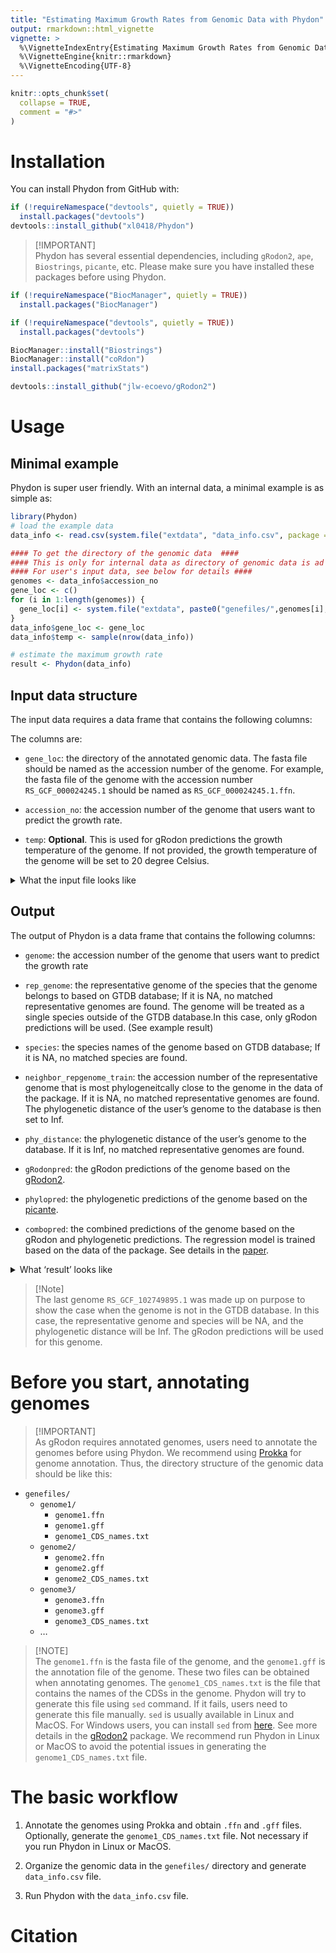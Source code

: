 ```yaml
---
title: "Estimating Maximum Growth Rates from Genomic Data with Phydon"
output: rmarkdown::html_vignette
vignette: >
  %\VignetteIndexEntry{Estimating Maximum Growth Rates from Genomic Data with Phydon}
  %\VignetteEngine{knitr::rmarkdown}
  %\VignetteEncoding{UTF-8}
---
```


```r
knitr::opts_chunk$set(
  collapse = TRUE,
  comment = "#>"
)
```

# Installation

You can install Phydon from GitHub with:

```r
if (!requireNamespace("devtools", quietly = TRUE))
  install.packages("devtools")
devtools::install_github("xl0418/Phydon")
```

> [!IMPORTANT]\
> Phydon has several essential dependencies, including `gRodon2`, `ape`, `Biostrings`, `picante`, etc. Please make sure you have installed these packages before using Phydon.

```r
if (!requireNamespace("BiocManager", quietly = TRUE))
  install.packages("BiocManager")

if (!requireNamespace("devtools", quietly = TRUE))
  install.packages("devtools")

BiocManager::install("Biostrings")
BiocManager::install("coRdon")
install.packages("matrixStats") 

devtools::install_github("jlw-ecoevo/gRodon2")
```

# Usage

## Minimal example

Phydon is super user friendly. With an internal data, a minimal example is as simple as:

```r
library(Phydon)
# load the example data
data_info <- read.csv(system.file("extdata", "data_info.csv", package = "Phydon"))

#### To get the directory of the genomic data  ####
#### This is only for internal data as directory of genomic data is ad hoc per user's system ####
#### For user's input data, see below for details ####
genomes <- data_info$accession_no
gene_loc <- c()
for (i in 1:length(genomes)) {
  gene_loc[i] <- system.file("extdata", paste0("genefiles/",genomes[i],"/",genomes[i],".ffn"), package = "Phydon")
}
data_info$gene_loc <- gene_loc
data_info$temp <- sample(nrow(data_info))

# estimate the maximum growth rate
result <- Phydon(data_info)

```

## Input data structure

The input data requires a data frame that contains the following columns:

The columns are:

-   `gene_loc`: the directory of the annotated genomic data. The fasta file should be named as the accession number of the genome. For example, the fasta file of the genome with the accession number `RS_GCF_000024245.1` should be named as `RS_GCF_000024245.1.ffn`.

-   `accession_no`: the accession number of the genome that users want to predict the growth rate.

-   `temp`: **Optional**. This is used for gRodon predictions the growth temperature of the genome. If not provided, the growth temperature of the genome will be set to 20 degree Celsius.

<details>

<summary>What the input file looks like</summary>

| gene_loc | accession_no |
| --- | --- |
| genefiles/RS_GCF_002749895.1/RS_GCF_002749895.1.ffn | RS_GCF_002749895.1 |
| genefiles/RS_GCF_002849855.1/RS_GCF_002849855.1.ffn | RS_GCF_002849855.1 |
| genefiles/RS_GCF_002906655.1/RS_GCF_002906655.1.ffn | RS_GCF_002906655.1 |
| genefiles/RS_GCF_003026105.1/RS_GCF_003026105.1.ffn | RS_GCF_003026105.1 |
| genefiles/RS_GCF_003026475.1/RS_GCF_003026475.1.ffn | RS_GCF_003026475.1 |
| genefiles/RS_GCF_003026815.1/RS_GCF_003026815.1.ffn | RS_GCF_003026815.1 |
| genefiles/RS_GCF_003144035.1/RS_GCF_003144035.1.ffn | RS_GCF_003144035.1 |
| genefiles/RS_GCF_003544875.1/RS_GCF_003544875.1.ffn | RS_GCF_003544875.1 |
| genefiles/RS_GCF_003716875.1/RS_GCF_003716875.1.ffn | RS_GCF_003716875.1 |
| genefiles/RS_GCF_900130105.1/RS_GCF_900130105.1.ffn | RS_GCF_900130105.1 |

</details>

## Output

The output of Phydon is a data frame that contains the following columns:

-   `genome`: the accession number of the genome that users want to predict the growth rate

-   `rep_genome`: the representative genome of the species that the genome belongs to based on GTDB database; If it is NA, no matched representative genomes are found. The genome will be treated as a single species outside of the GTDB database.In this case, only gRodon predictions will be used. (See example result)

-   `species`: the species names of the genome based on GTDB database; If it is NA, no matched species are found.

-   `neighbor_repgenome_train`: the accession number of the representative genome that is most phylogeneitcally close to the genome in the data of the package. If it is NA, no matched representative genomes are found. The phylogenetic distance of the user's genome to the database is then set to Inf.

-   `phy_distance`: the phylogenetic distance of the user's genome to the database. If it is Inf, no matched representative genomes are found.

-   `gRodonpred`: the gRodon predictions of the genome based on the [gRodon2](https://github.com/jlw-ecoevo/gRodon2).

-   `phylopred`: the phylogenetic predictions of the genome based on the [picante](https://www.rdocumentation.org/packages/picante/versions/1.8.2).

-   `combopred`: the combined predictions of the genome based on the gRodon and phylogenetic predictions. The regression model is trained based on the data of the package. See details in the [paper]().

<details>

<summary>What 'result' looks like</summary>


| genome | rep_genome | species | neighbor_repgenome_train | phy_distance | gRodonpred | phylopred | combopred |
| --- | --- | --- | --- | --- | --- | --- | --- |
| RS_GCF_002749895.1 | RS_GCF_002749895.1 | s\_\_Vibrio fujianensis | RS_GCF_000621645.1 | 0.12220675 | 1.1346118 | 0.4697509 | 0.4697509 |
| RS_GCF_002849855.1 | RS_GCF_002849855.1 | s\_\_Vibrio azureus | RS_GCF_900460535.1 | 0.05166449 | 0.4913568 | 0.2783264 | 0.2783264 |
| RS_GCF_002906655.1 | RS_GCF_002906655.1 | s\_\_Vibrio hyugaensis | RS_GCF_900460535.1 | 0.03447402 | 0.7658604 | 0.2783264 | 0.2783264 |
| RS_GCF_003026105.1 | RS_GCF_003026105.1 | s\_\_Photobacterium sp003026105 | RS_GCF_003025615.1 | 0.16585578 | 1.5986925 | 2.0439385 | 2.0439385 |
| RS_GCF_003026475.1 | RS_GCF_003026475.1 | s\_\_Photobacterium lipolyticum | RS_GCF_003025615.1 | 0.08080289 | 1.4924976 | 1.8805498 | 1.8805498 |
| RS_GCF_003026815.1 | RS_GCF_003026815.1 | s\_\_Photobacterium damselae | RS_GCF_003025615.1 | 0.15489320 | 0.7407403 | 2.0439385 | 2.0439385 |
| RS_GCF_003144035.1 | RS_GCF_003144035.1 | s\_\_Vibrio albus | RS_GCF_900460535.1 | 0.15592277 | 0.6097861 | 0.8919112 | 0.8919112 |
| RS_GCF_003544875.1 | RS_GCF_003544875.1 | s\_\_Vibrio alfacsensis | RS_GCF_900460535.1 | 0.03506859 | 0.6234453 | 0.2783264 | 0.2783264 |
| RS_GCF_003716875.1 | RS_GCF_003716875.1 | s\_\_Vibrio zhugei | RS_GCF_000621645.1 | 0.18306980 | 0.6364132 | 0.4697509 | 0.4697509 |
| RS_GCF_900130105.1 | RS_GCF_024346755.1 | s\_\_Vibrio aerogenes | RS_GCF_900460535.1 | 0.17884206 | 1.6145463 | 0.5057288 | 0.5057288 |
| RS_GCF_102749895.1 | NA | NA | NA | Inf | 1.1346118 | NA | NA |

</details>

> [!Note]\
> The last genome `RS_GCF_102749895.1` was made up on purpose to show the case when the genome is not in the GTDB database. In this case, the representative genome and species will be NA, and the phylogenetic distance will be Inf. The gRodon predictions will be used for this genome.

# Before you start, annotating genomes

> [!IMPORTANT]\
> As gRodon requires annotated genomes, users need to annotate the genomes before using Phydon. We recommend using [Prokka](https://github.com/tseemann/prokka) for genome annotation. Thus, the directory structure of the genomic data should be like this:

-   `genefiles/`
    -   `genome1/`
        -   `genome1.ffn`
        -   `genome1.gff`
        -   `genome1_CDS_names.txt`
    -   `genome2/`
        -   `genome2.ffn`
        -   `genome2.gff`
        -   `genome2_CDS_names.txt`
    -   `genome3/`
        -   `genome3.ffn`
        -   `genome3.gff`
        -   `genome3_CDS_names.txt`
    -   ...

> [!NOTE]\
> The `genome1.ffn` is the fasta file of the genome, and the `genome1.gff` is the annotation file of the genome. These two files can be obtained when annotating genomes. The `genome1_CDS_names.txt` is the file that contains the names of the CDSs in the genome. Phydon will try to generate this file using `sed` command. If it fails, users need to generate this file manually. `sed` is usually available in Linux and MacOS. For Windows users, you can install `sed` from [here](https://sourceforge.net/projects/gnuwin32/files/sed/4.2.1/). See more details in the [gRodon2](https://github.com/jlw-ecoevo/gRodon2) package. We recommend run Phydon in Linux or MacOS to avoid the potential issues in generating the `genome1_CDS_names.txt` file.

# The basic workflow

1.  Annotate the genomes using Prokka and obtain `.ffn` and `.gff` files. Optionally, generate the `genome1_CDS_names.txt` file. Not necessary if you run Phydon in Linux or MacOS.

2.  Organize the genomic data in the `genefiles/` directory and generate `data_info.csv` file.

3.  Run Phydon with the `data_info.csv` file.


# Citation
